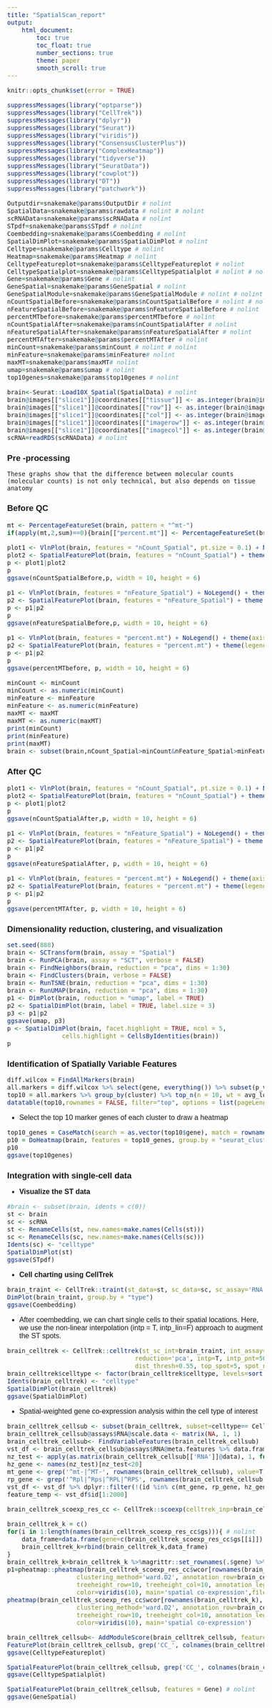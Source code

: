 ---
title: "SpatialScan_report"
output:
    html_document:
        toc: true
        toc_float: true
        number_sections: true
        theme: paper
        smooth_scroll: true
---

<style type="text/css">
    #header{
        text-align: center;
    }
    body{
  font-family: Helvetica;
  font-size: 12pt;
}
/* Headers */
h1,h2,h3,h4,h5,h6{
  font-size: 14pt;
}
</style>

```{r setup, include=FALSE}
knitr::opts_chunk$set(error = TRUE)
```
```{r , echo=FALSE, message=F,warning=FALSE,error=F}
suppressMessages(library("optparse"))
suppressMessages(library("CellTrek"))
suppressMessages(library("dplyr"))
suppressMessages(library("Seurat"))
suppressMessages(library("viridis"))
suppressMessages(library("ConsensusClusterPlus"))
suppressMessages(library("ComplexHeatmap"))
suppressMessages(library("tidyverse"))
suppressMessages(library("SeuratData"))
suppressMessages(library("cowplot"))
suppressMessages(library("DT"))
suppressMessages(library("patchwork"))

Outputdir=snakemake@params$OutputDir # nolint
SpatialData=snakemake@params$rawdata # nolint # nolint
scRNAData=snakemake@params$scRNAData # nolint
STpdf=snakemake@params$STpdf # nolint
Coembedding=snakemake@params$Coembedding # nolint
SpatialDimPlot=snakemake@params$SpatialDimPlot # nolint
Celltype=snakemake@params$Celltype # nolint
Heatmap=snakemake@params$Heatmap # nolint
CelltypeFeatureplot=snakemake@params$CelltypeFeatureplot # nolint
CelltypeSpatialplot=snakemake@params$CelltypeSpatialplot # nolint # nolint
Gene=snakemake@params$Gene # nolint
GeneSpatial=snakemake@params$GeneSpatial # nolint
GeneSpatialModule=snakemake@params$GeneSpatialModule # nolint # nolint
nCountSpatialBefore=snakemake@params$nCountSpatialBefore # nolint # nolint
nFeatureSpatialBefore=snakemake@params$nFeatureSpatialBefore # nolint
percentMTbefore=snakemake@params$percentMTbefore # nolint
nCountSpatialAfter=snakemake@params$nCountSpatialAfter # nolint
nFeatureSpatialAfter=snakemake@params$nFeatureSpatialAfter # nolint
percentMTAfter=snakemake@params$percentMTAfter # nolint
minCount=snakemake@params$minCount # nolint # nolint
minFeature=snakemake@params$minFeature# nolint
maxMT=snakemake@params$maxMT# nolint
umap=snakemake@params$umap # nolint
top10genes=snakemake@params$top10genes # nolint
```

```{r , echo=FALSE, message=F,warning=FALSE,error=F}
brain<-Seurat::Load10X_Spatial(SpatialData) # nolint
brain@images[["slice1"]]@coordinates[["tissue"]] <- as.integer(brain@images[["slice1"]]@coordinates[["tissue"]]) # nolint
brain@images[["slice1"]]@coordinates[["row"]] <- as.integer(brain@images[["slice1"]]@coordinates[["row"]]) # nolint
brain@images[["slice1"]]@coordinates[["col"]] <- as.integer(brain@images[["slice1"]]@coordinates[["col"]]) # nolint # nolint
brain@images[["slice1"]]@coordinates[["imagerow"]] <- as.integer(brain@images[["slice1"]]@coordinates[["imagerow"]]) # nolint
brain@images[["slice1"]]@coordinates[["imagecol"]] <- as.integer(brain@images[["slice1"]]@coordinates[["imagecol"]]) # nolint
scRNA=readRDS(scRNAData) # nolint
```

## Pre -processing

    These graphs show that the difference between molecular counts (molecular counts) is not only technical, but also depends on tissue anatomy

### Before QC

```{r , echo=FALSE, message=F,warning=FALSE}
mt <- PercentageFeatureSet(brain, pattern = "^mt-")
if(apply(mt,2,sum)==0){brain[["percent.mt"]] <- PercentageFeatureSet(brain, pattern = "^MT-")}else if(apply(mt,2,sum)!=0){brain[["percent.mt"]] <- PercentageFeatureSet(brain, pattern = "^mt-")} # nolint

plot1 <- VlnPlot(brain, features = "nCount_Spatial", pt.size = 0.1) + NoLegend()
plot2 <- SpatialFeaturePlot(brain, features = "nCount_Spatial") + theme(legend.position = "right") # nolint
p <- plot1|plot2
p
ggsave(nCountSpatialBefore,p, width = 10, height = 6)

p1 <- VlnPlot(brain, features = "nFeature_Spatial") + NoLegend() + theme(axis.text.x = element_blank()) # nolint
p2 <- SpatialFeaturePlot(brain, features = "nFeature_Spatial") + theme(legend.position = "right") # nolint
p <- p1|p2
p
ggsave(nFeatureSpatialBefore,p, width = 10, height = 6)

p1 <- VlnPlot(brain, features = "percent.mt") + NoLegend() + theme(axis.text.x = element_blank()) # nolint
p2 <- SpatialFeaturePlot(brain, features = "percent.mt") + theme(legend.position = "right") # nolint
p <- p1|p2
p
ggsave(percentMTbefore, p, width = 10, height = 6)
```

```{r , echo=FALSE, message=F,warning=FALSE}
minCount <- minCount
minCount <- as.numeric(minCount)
minFeature <- minFeature
minFeature <- as.numeric(minFeature)
maxMT <- maxMT
maxMT <- as.numeric(maxMT)
print(minCount)
print(minFeature)
print(maxMT)
brain <- subset(brain,nCount_Spatial>minCount&nFeature_Spatial>minFeature&percent.mt<maxMT)
```

### After QC

```{r , echo=FALSE, message=F,warning=FALSE}
plot1 <- VlnPlot(brain, features = "nCount_Spatial", pt.size = 0.1) + NoLegend()
plot2 <- SpatialFeaturePlot(brain, features = "nCount_Spatial") + theme(legend.position = "right") # nolint
p <- plot1|plot2
p
ggsave(nCountSpatialAfter,p, width = 10, height = 6)

p1 <- VlnPlot(brain, features = "nFeature_Spatial") + NoLegend() + theme(axis.text.x = element_blank()) # nolint
p2 <- SpatialFeaturePlot(brain, features = "nFeature_Spatial") + theme(legend.position = "right") # nolint
p <- p1|p2
p
ggsave(nFeatureSpatialAfter, p, width = 10, height = 6)

p1 <- VlnPlot(brain, features = "percent.mt") + NoLegend() + theme(axis.text.x = element_blank()) # nolint
p2 <- SpatialFeaturePlot(brain, features = "percent.mt") + theme(legend.position = "right") # nolint
p <- p1|p2
p
ggsave(percentMTAfter, p, width = 10, height = 6)
```

## Dimensionality reduction, clustering, and visualization

```{r , echo=FALSE, message=F,warning=FALSE}
set.seed(888)
brain <- SCTransform(brain, assay = "Spatial")
brain <- RunPCA(brain, assay = "SCT", verbose = FALSE)
brain <- FindNeighbors(brain, reduction = "pca", dims = 1:30)
brain <- FindClusters(brain, verbose = FALSE)
brain <- RunTSNE(brain, reduction = "pca", dims = 1:30)
brain <- RunUMAP(brain, reduction = "pca", dims = 1:30)
p1 <- DimPlot(brain, reduction = "umap", label = TRUE)
p2 <- SpatialDimPlot(brain, label = TRUE, label.size = 3)
p3 <- p1|p2
ggsave(umap, p3)
p <- SpatialDimPlot(brain, facet.highlight = TRUE, ncol = 5,
               cells.highlight = CellsByIdentities(brain))
p
```  

## Identification of Spatially Variable Features

```{r , echo=FALSE, message=F,warning=FALSE}
diff.wilcox = FindAllMarkers(brain)
all.markers = diff.wilcox %>% select(gene, everything()) %>% subset(p_val<0.05)
top10 = all.markers %>% group_by(cluster) %>% top_n(n = 10, wt = avg_log2FC)
datatable(top10,rownames = FALSE, filter="top", options = list(pageLength = 5, scrollX=T)) # nolint
``` 

- Select the top 10 marker genes of each cluster to draw a heatmap

```{r , echo=FALSE, message=F,warning=FALSE, out.width=c('100%'), fig.show='hold'}
top10_genes = CaseMatch(search = as.vector(top10$gene), match = rownames(brain))  # nolint
p10 = DoHeatmap(brain, features = top10_genes, group.by = "seurat_clusters", group.bar = T, size = 4) # nolint
p10
ggsave(top10genes)
```

## Integration with single-cell data

* **Visualize the ST data**

```{r , echo=FALSE, message=F,warning=FALSE}
#brain <- subset(brain, idents = c(0))
st <- brain
sc <- scRNA
st <- RenameCells(st, new.names=make.names(Cells(st)))
sc <- RenameCells(sc, new.names=make.names(Cells(sc)))
Idents(sc) <- "celltype"
SpatialDimPlot(st)
ggsave(STpdf)
```

* **Cell charting using CellTrek**

```{r , echo=FALSE, message=F,warning=FALSE}
brain_traint <- CellTrek::traint(st_data=st, sc_data=sc, sc_assay='RNA', cell_names='celltype') # nolint
DimPlot(brain_traint, group.by = "type")
ggsave(Coembedding)
```

- After coembedding, we can chart single cells to their spatial locations. Here, we use the non-linear interpolation (intp = T, intp_lin=F) approach to augment the ST spots.

```{r , echo=FALSE, message=F,warning=FALSE}
brain_celltrek <- CellTrek::celltrek(st_sc_int=brain_traint, int_assay='traint', sc_data=sc, sc_assay = 'RNA',  # nolint
                                   reduction='pca', intp=T, intp_pnt=5000, intp_lin=F, nPCs=30, ntree=1000,  # nolint
                                   dist_thresh=0.55, top_spot=5, spot_n=5, repel_r=20, repel_iter=20, keep_model=T)$celltrek # nolint
brain_celltrek$celltype <- factor(brain_celltrek$celltype, levels=sort(unique(brain_celltrek$celltype))) # nolint
Idents(brain_celltrek) <- "celltype"
SpatialDimPlot(brain_celltrek)
ggsave(SpatialDimPlot)
```

- Spatial-weighted gene co-expression analysis within the cell type of interest

```{r , echo=FALSE, message=F,warning=FALSE}
brain_celltrek_cellsub <- subset(brain_celltrek, subset=celltype== Celltype)
brain_celltrek_cellsub@assays$RNA@scale.data <- matrix(NA, 1, 1)
brain_celltrek_cellsub<- FindVariableFeatures(brain_celltrek_cellsub)
vst_df <- brain_celltrek_cellsub@assays$RNA@meta.features %>% data.frame %>% mutate(id=rownames(.))
nz_test <- apply(as.matrix(brain_celltrek_cellsub[['RNA']]@data), 1, function(x) mean(x!=0)*100)
hz_gene <- names(nz_test)[nz_test<20]
mt_gene <- grep('^mt-|^MT-', rownames(brain_celltrek_cellsub), value=T)
rp_gene <- grep('^Rpl|^Rps|^RPL|^RPS', rownames(brain_celltrek_cellsub), value=T)
vst_df <- vst_df %>% dplyr::filter(!(id %in% c(mt_gene, rp_gene, hz_gene))) %>% arrange(., -vst.variance.standardized)
feature_temp <- vst_df$id[1:2000]

brain_celltrek_scoexp_res_cc <- CellTrek::scoexp(celltrek_inp=brain_celltrek_cellsub, assay='RNA', approach='cc', sigm=140, avg_cor_min=.5, zero_cutoff=5, min_gen=50, max_gen=500) # nolint

brain_celltrek_k = c()
for(i in 1:length(names(brain_celltrek_scoexp_res_cc$gs))){ # nolint
    data_frame=data.frame(gene=c(brain_celltrek_scoexp_res_cc$gs[[i]]), G=names(brain_celltrek_scoexp_res_cc$gs)[i])
    brain_celltrek_k=rbind(brain_celltrek_k,data_frame)
}
brain_celltrek_k=brain_celltrek_k %>%magrittr::set_rownames(.$gene) %>% dplyr::select(-1) # nolint
p1=pheatmap::pheatmap(brain_celltrek_scoexp_res_cc$wcor[rownames(brain_celltrek_k), rownames(brain_celltrek_k)],  # nolint
                   clustering_method='ward.D2', annotation_row=brain_celltrek_k, show_rownames=F, show_colnames=F,  # nolint
                   treeheight_row=10, treeheight_col=10, annotation_legend = T, fontsize=8, # nolint
                   color=viridis(10), main='spatial co-expression',filename=Heatmap) # nolint
pheatmap(brain_celltrek_scoexp_res_cc$wcor[rownames(brain_celltrek_k), rownames(brain_celltrek_k)],  # nolint
                   clustering_method='ward.D2', annotation_row=brain_celltrek_k, show_rownames=F, show_colnames=F,  # nolint
                   treeheight_row=10, treeheight_col=10, annotation_legend = T, fontsize=8, # nolint
                   color=viridis(10), main='spatial co-expression')
```

```{r , echo=FALSE, message=F,warning=FALSE}
brain_celltrek_cellsub<- AddModuleScore(brain_celltrek_cellsub, features=brain_celltrek_scoexp_res_cc$gs, name='CC_', nbin=10, ctrl=50, seed=42) # nolint
FeaturePlot(brain_celltrek_cellsub, grep('CC_', colnames(brain_celltrek_cellsub@meta.data), value=T)) # nolint
ggsave(CelltypeFeatureplot)
```

```{r , echo=FALSE, message=F,warning=FALSE}
SpatialFeaturePlot(brain_celltrek_cellsub, grep('CC_', colnames(brain_celltrek_cellsub@meta.data), value=T)) # nolint
ggsave(CelltypeSpatialplot)
```

```{r , echo=FALSE, message=F,warning=FALSE}
SpatialFeaturePlot(brain_celltrek_cellsub, features = Gene) # nolint
ggsave(GeneSpatial)
```
